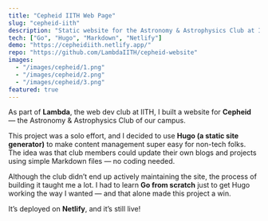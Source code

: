```yaml
---
title: "Cepheid IITH Web Page"
slug: "cepheid-iith"
description: "Static website for the Astronomy & Astrophysics Club at IITH, built to be easily editable by non-dev members using Markdown."
tech: ["Go", "Hugo", "Markdown", "Netlify"]
demo: "https://cepheidiith.netlify.app/"
repo: "https://github.com/LambdaIITH/cepheid-website"
images:
  - "/images/cepheid/1.png"
  - "/images/cepheid/2.png"
  - "/images/cepheid/3.png"
featured: true
---
```


As part of **Lambda**, the web dev club at IITH, I built a website for **Cepheid** — the Astronomy & Astrophysics Club of our campus.

This project was a solo effort, and I decided to use **Hugo (a static site generator)** to make content management super easy for non-tech folks. The idea was that club members could update their own blogs and projects using simple Markdown files — no coding needed.

Although the club didn’t end up actively maintaining the site, the process of building it taught me a lot. I had to learn **Go from scratch** just to get Hugo working the way I wanted — and that alone made this project a win.

It’s deployed on **Netlify**, and it’s still live!
